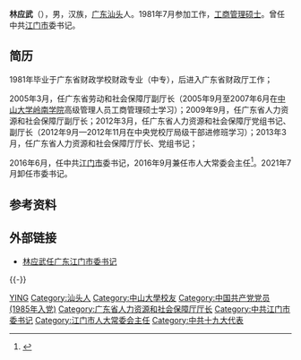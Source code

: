 '''林应武'''（{{bd|1963年|1月||catIdx=Lin林}}），男，汉族，[[广东|广东]][[汕头|汕头]]人。1981年7月参加工作，[[工商管理硕士|工商管理硕士]]。曾任中共[[江门市|江门市]]委书记。
 
== 简历 ==
1981年毕业于广东省财政学校财政专业（中专），后进入广东省财政厅工作；

2005年3月，任广东省劳动和社会保障厅副厅长（2005年9月至2007年6月在[[中山大学岭南学院|中山大学岭南学院]]高级管理人员工商管理硕士学习）；2009年9月，任广东省人力资源和社会保障厅副厅长；2012年3月，任广东省人力资源和社会保障厅党组书记、副厅长（2012年9月—2012年11月在中央党校厅局级干部进修班学习）；2013年3月，任广东省人力资源和社会保障厅厅长、党组书记；

2016年6月，任中共[[江门市|江门市]]委书记，2016年9月兼任市人大常委会主任<ref>{{Cite web|title=江门市新一届人大主任、副主任、秘书长简历(主任林应武)_中国经济网——国家经济门户|url=http://district.ce.cn/newarea/sddy/201701/16/t20170116_19637162.shtml|accessdate=2021-04-06|work=district.ce.cn|archive-date=2021-04-16|archive-url=https://web.archive.org/web/20210416224305/http://district.ce.cn/newarea/sddy/201701/16/t20170116_19637162.shtml|dead-url=no}}</ref>。2021年7月卸任市委书记。

== 参考资料 ==
{{reflist}}
 
== 外部链接 ==
*[http://renshi.people.com.cn/n1/2016/0621/c139617-28464351.html 林应武任广东江门市委书记] {{Wayback|url=http://renshi.people.com.cn/n1/2016/0621/c139617-28464351.html |date=20210224100500 }}

{{-}}
{{start box}}
{{s-ppo|cpc}}
{{s-before|[[毛荣楷|毛荣楷]]}}
{{s-title|[[中国共产党江门市委员会|中国共产党江门市委员会]]书记|2016年6月－2021年7月}}
{{s-after|[[陈岸明|陈岸明]]}}
{{s-gov|prc}}
{{s-before|[[欧真志|欧真志]]}}
{{s-title|[[广东省人力资源和社会保障厅|广东省人力资源和社会保障厅]]厅长|2013年3月－2016年6月}}
{{s-after|[[黄汉标_(1963年)|黄汉标]]}}
{{end box}}
 
{{DEFAULTSORT:Lin林}}
[[Category:林姓|YING]]
[[Category:汕头人|Category:汕头人]]
[[Category:中山大學校友|Category:中山大學校友]]
[[Category:中国共产党党员_(1985年入党)|Category:中国共产党党员 (1985年入党)]]
[[Category:广东省人力资源和社会保障厅厅长|Category:广东省人力资源和社会保障厅厅长]]
[[Category:中共江门市委书记|Category:中共江门市委书记]]
[[Category:江门市人大常委会主任|Category:江门市人大常委会主任]]
[[Category:中共十九大代表|Category:中共十九大代表]]